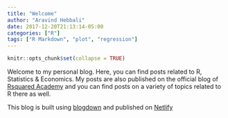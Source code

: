 ```yaml
---
title: "Welcome"
author: "Aravind Hebbali"
date: 2017-12-20T21:13:14-05:00
categories: ["R"]
tags: ["R Markdown", "plot", "regression"]
---
```


```r
knitr::opts_chunk$set(collapse = TRUE)
```

Welcome to my personal blog. Here, you can find posts related to R, Statistics & Economics. My posts are also published on the official blog of [Rsquared Academy](http://www.rsquaredacademy.com/blog/) and you can find posts on a variety of topics related to R there as well.

This blog is built using [blogdown](https://github.com/rstudio/blogdown) and published on [Netlify](https://www.netlify.com/)
